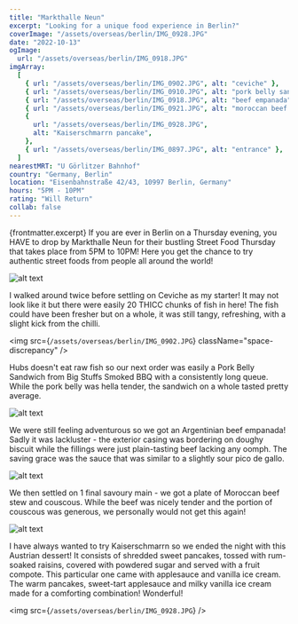```yaml
---
title: "Markthalle Neun"
excerpt: "Looking for a unique food experience in Berlin?"
coverImage: "/assets/overseas/berlin/IMG_0928.JPG"
date: "2022-10-13"
ogImage:
  url: "/assets/overseas/berlin/IMG_0918.JPG"
imgArray:
  [
    { url: "/assets/overseas/berlin/IMG_0902.JPG", alt: "ceviche" },
    { url: "/assets/overseas/berlin/IMG_0910.JPG", alt: "pork belly sandwich" },
    { url: "/assets/overseas/berlin/IMG_0918.JPG", alt: "beef empanada" },
    { url: "/assets/overseas/berlin/IMG_0921.JPG", alt: "moroccan beef stew" },
    {
      url: "/assets/overseas/berlin/IMG_0928.JPG",
      alt: "Kaiserschmarrn pancake",
    },
    { url: "/assets/overseas/berlin/IMG_0897.JPG", alt: "entrance" },
  ]
nearestMRT: "U Görlitzer Bahnhof"
country: "Germany, Berlin"
location: "Eisenbahnstraße 42/43, 10997 Berlin, Germany"
hours: "5PM - 10PM"
rating: "Will Return"
collab: false
---
```


{frontmatter.excerpt} If you are ever in Berlin on a Thursday evening, you HAVE to drop by Markthalle Neun for their bustling Street Food Thursday that takes place from 5PM to 10PM! Here you get the chance to try authentic street foods from people all around the world!

![alt text](/assets/overseas/berlin/IMG_0897.JPG)

I walked around twice before settling on Ceviche as my starter! It may not look like it but there were easily 20 THICC chunks of fish in here! The fish could have been fresher but on a whole, it was still tangy, refreshing, with a slight kick from the chilli.

<img
  src={`/assets/overseas/berlin/IMG_0902.JPG`}
  className="space-discrepancy"
/>

Hubs doesn't eat raw fish so our next order was easily a Pork Belly Sandwich from Big Stuffs Smoked BBQ with a consistently long queue. While the pork belly was hella tender, the sandwich on a whole tasted pretty average.

![alt text](/assets/overseas/berlin/IMG_0910.JPG)

We were still feeling adventurous so we got an Argentinian beef empanada! Sadly it was lackluster - the exterior casing was bordering on doughy biscuit while the fillings were just plain-tasting beef lacking any oomph. The saving grace was the sauce that was similar to a slightly sour pico de gallo.

![alt text](/assets/overseas/berlin/IMG_0918.JPG)

We then settled on 1 final savoury main - we got a plate of Moroccan beef stew and couscous. While the beef was nicely tender and the portion of couscous was generous, we personally would not get this again!

![alt text](/assets/overseas/berlin/IMG_0921.JPG)

I have always wanted to try Kaiserschmarrn so we ended the night with this Austrian dessert! It consists of shredded sweet pancakes, tossed with rum-soaked raisins, covered with powdered sugar and served with a fruit compote. This particular one came with applesauce and vanilla ice cream. The warm pancakes, sweet-tart applesauce and milky vanilla ice cream made for a comforting combination! Wonderful!

<img src={`/assets/overseas/berlin/IMG_0928.JPG`} />

